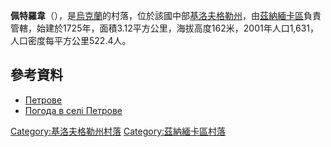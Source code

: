 {{coord|48|40|41|N|32|44|39|E|scale:100000_region:UA|display=title}}

'''佩特羅韋'''（{{lang-uk|Петрове}}），是[[烏克蘭|烏克蘭]]的村落，位於該國中部[[基洛夫格勒州|基洛夫格勒州]]，由[[茲納緬卡區_(烏克蘭)|茲納緬卡區]]負責管轄，始建於1725年，面積3.12平方公里，海拔高度162米，2001年人口1,631，人口密度每平方公里522.4人。

==參考資料==
* [http://gska2.rada.gov.ua/pls/z7502/A005?rdat1=30.01.2010&rf7571=16804 Петрове]{{dead link|date=2017年11月 |bot=InternetArchiveBot |fix-attempted=yes }}
* [http://weather.in.ua/ua/kirovogradskaja/20244 Погода в селі Петрове] {{Wayback|url=http://weather.in.ua/ua/kirovogradskaja/20244 |date=20111220180502 }}

{{DEFAULTSORT:Петрове}}
[[Category:基洛夫格勒州村落|Category:基洛夫格勒州村落]]
[[Category:茲納緬卡區村落|Category:茲納緬卡區村落]]


{{Kirovohrad-geo-stub}}